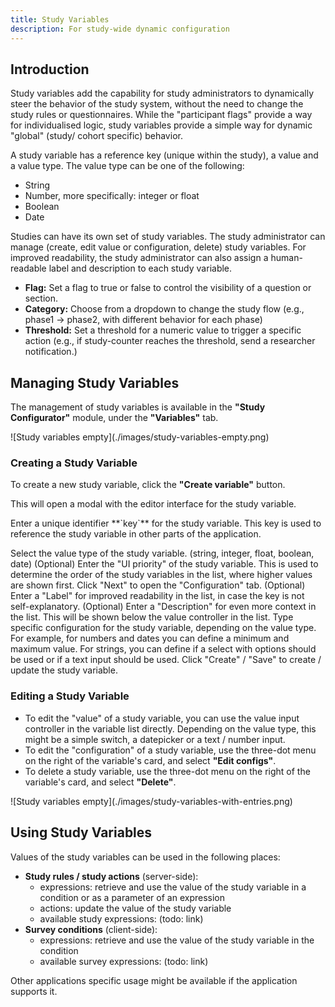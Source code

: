 ```yaml
---
title: Study Variables
description: For study-wide dynamic configuration
---
```




## Introduction


Study variables add the capability for study administrators to dynamically steer the behavior of the study system, without the need to change the study rules or questionnaires.
While the "participant flags" provide a way for individualised logic, study variables provide a simple way for dynamic "global" (study/ cohort specific) behavior.

A study variable has a reference key (unique within the study), a value and a value type.
The value type can be one of the following:
- String
- Number, more specifically: integer or float
- Boolean
- Date

Studies can have its own set of study variables. The study administrator can manage (create, edit value or configuration, delete) study variables.
For improved readability, the study administrator can also assign a human-readable label and description to each study variable.

<ExampleBox title="Use Cases">

- **Flag:** Set a flag to true or false to control the visibility of a question or section.
- **Category:** Choose from a dropdown to change the study flow (e.g., phase1 -> phase2, with different behavior for each phase)
- **Threshold:** Set a threshold for a numeric value to trigger a specific action (e.g., if study-counter reaches the threshold, send a researcher notification.)
</ExampleBox>

## Managing Study Variables

The management of study variables is available in the **"Study Configurator"** module, under the **"Variables"** tab.

<div className='block mx-auto w-fit'>
![Study variables empty](./images/study-variables-empty.png)
</div>

### Creating a Study Variable

To create a new study variable, click the **"Create variable"** button.

This will open a modal with the editor interface for the study variable.

<Steps>
<Step>
Enter a unique identifier **`key`** for the study variable. This key is used to reference the study variable in other parts of the application.

<ImageZoom
className='p-2 bg-neutral-200 rounded-xl mx-auto'
src={studyVariablesConfig1Img}
width={400}
height={200}
alt="Study variables configuration 1"
/>
</Step>

<Step>
Select the value type of the study variable. (string, integer, float, boolean, date)
</Step>

<Step>
(Optional) Enter the "UI priority" of the study variable. This is used to determine the order of the study variables in the list, where higher values are shown first.
</Step>

<Step>
Click "Next" to open the "Configuration" tab.
</Step>

<Step>
(Optional) Enter a "Label" for improved readability in the list, in case the key is not self-explanatory.
<ImageZoom
className='p-2 bg-neutral-200 rounded-xl mx-auto'
src={studyVariablesConfig2Img}
width={400}
height={200}
alt="Study variables configuration 2"
/>
</Step>

<Step>
(Optional) Enter a "Description" for even more context in the list. This will be shown below the value controller in the list.
</Step>

<Step>
Type specific configuration for the study variable, depending on the value type. For example, for numbers and dates you can define a minimum and maximum value. For strings, you can define if a select with options should be used or if a text input should be used.
</Step>

<Step>
Click "Create" / "Save" to create / update the study variable.
</Step>
</Steps>





### Editing a Study Variable

- To edit the "value" of a study variable, you can use the value input controller in the variable list directly. Depending on the value type, this might be a simple switch, a datepicker or a text / number input.
- To edit the "configuration" of a study variable, use the three-dot menu on the right of the variable's card, and select **"Edit configs"**.
- To delete a study variable, use the three-dot menu on the right of the variable's card, and select **"Delete"**.

<div className='block mx-auto w-fit'>
![Study variables empty](./images/study-variables-with-entries.png)
</div>

## Using Study Variables

Values of the study variables can be used in the following places:
- **Study rules / study actions** (server-side):
    - expressions: retrieve and use the value of the study variable in a condition or as a parameter of an expression
    - actions: update the value of the study variable
    - available study expressions: (todo: link)
- **Survey conditions** (client-side):
    - expressions: retrieve and use the value of the study variable in the condition
    - available survey expressions: (todo: link)

Other applications specific usage might be available if the application supports it.
